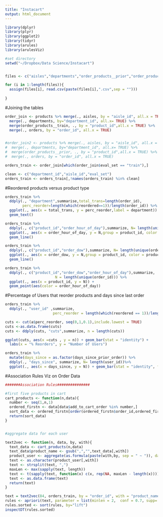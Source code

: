 ```yaml
---
title: "Instacart"
output: html_document
---
```


```r
library(dplyr)
library(plyr)
library(ggplot2)
library(tidyr)
library(arules)
library(arulesViz)

#set directory
setwd("~/Dropbox/Data Science/Instacart")


files <- c("aisles","departments","order_products__prior","order_products__train","orders","products")

for (i in 1:length(files)){
  assign(files[i], read.csv(paste(files[i],".csv",sep = "")))
  
}

```


#Joining the tables
```r
order_join <- products %>% merge(., aisles, by = "aisle_id", all.x = TRUE) %>%
  merge(., departments, by="department_id", all.x= TRUE) %>%
  merge(order_products__train, ., by = "product_id",all.x = TRUE) %>%
  merge(., orders, by = "order_id", all.x = TRUE)


#order_join2 <- products %>% merge(., aisles, by = "aisle_id", all.x = TRUE) %>%
#  merge(., departments, by="department_id", all.x= TRUE) %>%
#  merge(order_products__prior, ., by = "product_id",all.x = TRUE) %>%
#  merge(., orders, by = "order_id", all.x = TRUE)

orders_train <- order_join[which(order_join$eval_set == "train"),]

clean <- c("department_id","aisle_id","eval_set")
orders_train <- orders_train[,!names(orders_train) %in% clean]

```


#Reordered products versus product type 
```r
orders_train %>%
  ddply(., "department",summarise,total_trans=length(order_id),
        perc_reorder=length(which(reordered==1))/length(order_id)) %>% 
  ggplot(., aes(x = total_trans, y = perc_reorder,label = department)) + 
  geom_text()

```

```r
orders_train %>% 
  ddply(., c("product_id","order_hour_of_day"),summarize, N= length(unique(order_id))) %>%
  ggplot(., aes(x = order_hour_of_day, y = N,group = product_id, color = product_id)) + 
  geom_line()

```


```r
orders_train %>% 
  ddply(., c("product_id","order_dow"),summarize, N= length(unique(order_id))) %>%
  ggplot(., aes(x = order_dow, y = N,group = product_id, color = product_id)) + 
  geom_line()

```


```r
orders_train %>%
  ddply(., c("product_id","order_dow","order_hour_of_day"),summarize,
                       N = length(unique(order_id))) %>%
  ggplot(., aes(x = product_id, y = N)) + 
  geom_point(aes(color = order_hour_of_day))

```

#Percentage of Users that reorder products and days since last order
```r

orders_train %>%
  ddply(., "user_id" ,summarize, 
                      perc_reorder = length(which(reordered == 1))/length(order_id)) -> a

cuts <- cut(a$perc_reorder, seq(0,1,0.1),include.lowest = TRUE)
cuts <-as.data.frame(cuts)
cuts <- ddply(cuts, "cuts",summarize, n = length(cuts))

ggplot(cuts, aes(x =cuts , y = n)) + geom_bar(stat = "identity") + 
  labs(x = "% Reorders", y = "Number of Users")

orders_train %>%
  mutate(days_since = as.factor(days_since_prior_order)) %>%
  ddply(., "days_since", summarize, N= length(user_id))%>%
  ggplot(., aes(x = days_since, y = N)) + geom_bar(stat = "identity", fill = "red")

```

#Association Rules Viz on Order Data

```r
#######Association Rules###############

#first five products in cart
cart_products <- function(n,data){
  number <- seq(1,n,1)
  ordered_firstn <- data[data$add_to_cart_order %in% number,]
  sort_data <- ordered_firstn[order(ordered_firstn$order_id,ordered_firstn$add_to_cart_order),]
  return(sort_data)
}


#aggregate data for each user

text2vec <- function(n, data, by, with){
  text_data <- cart_products(n,data)
  text_data$product_name <- gsub(",","",text_data[,with])
  product_user <- aggregate(as.formula(paste(with,by, sep = " ~ ")), data = text_data, paste, collapse = ",")
  text <- as.character(product_user[,with])
  text <- strsplit(text, ",")
  maxLen <- max(sapply(text, length))
  text <- t(sapply(text, function(x) c(x, rep(NA, maxLen - length(x)))))
  text <- as.data.frame(text)
  return(text)
}

text = text2vec(84, orders_train, by = "order_id", with = "product_name")
rules <- apriori(text, parameter = list(minlen = 2,  conf = 0.7, supp= 0.00003, maxtime = 100000000))
rules.sorted <- sort(rules, by="lift")
inspectDT(rules.sorted)
```

